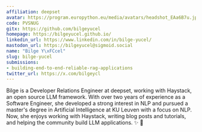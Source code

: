 ```yaml
---
affiliation: deepset
avatar: https://program.europython.eu/media/avatars/headshot_EAa6B7u.jpg
code: PVSNUG
gitx: https://github.com/bilgeyucel
homepage: https://bilgeyucel.github.io/
linkedin_url: https://www.linkedin.com/in/bilge-yucel/
mastodon_url: https://bilgeyucel@sigmoid.social
name: "Bilge Y\xFCcel"
slug: bilge-yucel
submissions:
- building-end-to-end-reliable-rag-applications
twitter_url: https://x.com/bilgeycl
---
```


Bilge is a Developer Relations Engineer at deepset, working with Haystack, an open source LLM framework. With over two years of experience as a Software Engineer, she developed a strong interest in NLP and pursued a master's degree in Artificial Intelligence at KU Leuven with a focus on NLP. Now, she enjoys working with Haystack, writing blog posts and tutorials, and helping the community build LLM applications.  ✨ 🥑
